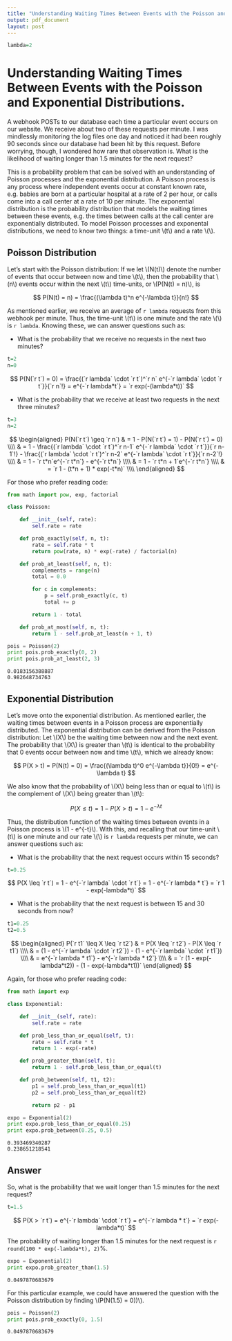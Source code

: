```yaml
---
title: "Understanding Waiting Times Between Events with the Poisson and Exponential Distributions."
output: pdf_document
layout: post
---
```


```r
lambda=2
```

# Understanding Waiting Times Between Events with the Poisson and Exponential Distributions.

A webhook POSTs to our database each time a particular event occurs on our website. We receive about two of these requests per minute. I was mindlessly monitoring the log files one day and noticed it had been roughly 90 seconds since our database had been hit by this request. Before worrying, though, I wondered how rare that observation is. What is the likelihood of waiting longer than 1.5 minutes for the next request?

This is a probability problem that can be solved with an understanding of Poisson processes and the exponential distribution. A Poisson process is any process where independent events occur at constant known rate, e.g. babies are born at a particular hospital at a rate of 2 per hour, or calls come into a call center at a rate of 10 per minute. The exponential distribution is the probability distribution that models the waiting times between these events, e.g. the times between calls at the call center are exponentially distributed. To model Poisson processes and exponental distributions, we need to know two things: a time-unit \\(t\\) and a rate \\(\lambda\\). 

## Poisson Distribution

Let's start with the Poisson distribution: If we let \\(N(t)\\) denote the number of events that occur between now and time \\(t\\), then the probability that \\(n\\) events occur within the next \\(t\\) time-units, or \\(P(N(t) = n)\\), is

$$
  P(N(t) = n) = \frac{(\lambda t)^n e^{-\lambda t}}{n!}
$$

As mentioned earlier, we receive an average of `r lambda` requests from this webhook per minute. Thus, the time-unit \\(t\\) is one minute and the rate \\(\lambda\\) is `r lambda`. Knowing these, we can answer questions such as:

* What is the probability that we receive no requests in the next two minutes?
```r
t=2
n=0
```

$$
  P(N(`r t`) = 0) = \frac{(`r lambda` \cdot `r t`)^`r n` e^{-`r lambda` \cdot `r t`}}{`r n`!} = e^{-`r lambda*t`} = `r exp(-(lambda*t))`
$$

* What is the probability that we receive at least two requests in the next three minutes?
```r
t=3
n=2
```

$$
\begin{aligned}
P(N(`r t`) \geq `r n`) & = 1 - P(N(`r t`) = 1) - P(N(`r t`) = 0) \\\\
                       & = 1 - \frac{(`r lambda` \cdot `r t`)^`r n-1` e^{-`r lambda` \cdot `r t`}}{`r n-1`!} - \frac{(`r lambda` \cdot `r t`)^`r n-2` e^{-`r lambda` \cdot `r t`}}{`r n-2`!} \\\\
                       & = 1 - `r t*n`e^{-`r t*n`} - e^{-`r t*n`} \\\\
                       & = 1 - `r t*n + 1`e^{-`r t*n`} \\\\
                       & = `r 1 - (t*n + 1) * exp(-t*n)` \\\\
\end{aligned}
$$

For those who prefer reading code:

```python
from math import pow, exp, factorial

class Poisson:

    def __init__(self, rate):
        self.rate = rate

    def prob_exactly(self, n, t):
        rate = self.rate * t
        return pow(rate, n) * exp(-rate) / factorial(n)

    def prob_at_least(self, n, t):
        complements = range(n)
        total = 0.0

        for c in complements:
            p = self.prob_exactly(c, t)
            total += p

        return 1 - total

    def prob_at_most(self, n, t):
        return 1 - self.prob_at_least(n + 1, t)

pois = Poisson(2)
print pois.prob_exactly(0, 2)
print pois.prob_at_least(2, 3)
```

```
0.0183156388887
0.982648734763
```

## Exponential Distribution

Let's move onto the exponential distribution. As mentioned earlier, the waiting times between events in a Poisson process are exponentially distributed. The exponential distribution can be derived from the Poisson distribution: Let \\(X\\) be the waiting time between now and the next event. The probability that \\(X\\) is greater than \\(t\\) is identical to the probability that 0 events occur between now and time \\(t\\), which we already know:

$$
P(X > t) = P(N(t) = 0) = \frac{(\lambda t)^0 e^{-\lambda t}}{0!} = e^{-\lambda t}
$$

We also know that the probability of \\(X\\) being less than or equal to \\(t\\) is the complement of \\(X\\) being greater than \\(t\\):

$$
P(X \leq t) = 1 - P(X > t) = 1 - e^{-\lambda t}
$$

Thus, the distribution function of the waiting times between events in a Poisson process is \\(1 - e^{-\lambda t}\\). With this, and recalling that our time-unit \\(t\\) is one minute and our rate \\(\lambda\\) is `r lambda` requests per minute, we can answer questions such as:

* What is the probability that the next request occurs within 15 seconds?

```r
t=0.25
```

$$
P(X \leq `r t`) = 1 - e^{-`r lambda` \cdot `r t`} = 1 - e^{-`r lambda * t`} = `r 1 - exp(-lambda*t)`
$$

* What is the probability that the next request is between 15 and 30 seconds from now?

```r
t1=0.25
t2=0.5
```

$$
\begin{aligned}
P(`r t1` \leq X \leq `r t2`) & = P(X \leq `r t2`) - P(X \leq `r t1`) \\\\
                             & = (1 - e^{-`r lambda` \cdot `r t2`}) - (1 - e^{-`r lambda` \cdot `r t1`}) \\\\
                             & = e^{-`r lambda * t1`} - e^{-`r lambda * t2`} \\\\
                             & = `r (1 - exp(-lambda*t2)) - (1 - exp(-lambda*t1))`
\end{aligned}
$$

Again, for those who prefer reading code:

```python
from math import exp

class Exponential:

    def __init__(self, rate):
        self.rate = rate

    def prob_less_than_or_equal(self, t):
        rate = self.rate * t
        return 1 - exp(-rate)

    def prob_greater_than(self, t):
        return 1 - self.prob_less_than_or_equal(t)

    def prob_between(self, t1, t2):
        p1 = self.prob_less_than_or_equal(t1)
        p2 = self.prob_less_than_or_equal(t2)

        return p2 - p1

expo = Exponential(2)
print expo.prob_less_than_or_equal(0.25)
print expo.prob_between(0.25, 0.5)
```

```
0.393469340287
0.238651218541
```

## Answer

So, what is the probability that we wait longer than 1.5 minutes for the next request?

```r
t=1.5
```

$$
P(X > `r t`) = e^{-`r lambda` \cdot `r t`} = e^{-`r lambda * t`} = `r exp(-lambda*t)`
$$

The probability of waiting longer than 1.5 minutes for the next request is `r round(100 * exp(-lambda*t), 2)`%.

```python
expo = Exponential(2)
print expo.prob_greater_than(1.5)
```

```
0.0497870683679
```

For this particular example, we could have answered the question with the Poisson distribution by finding \\(P(N(1.5) = 0))\\). 

```python
pois = Poisson(2)
print pois.prob_exactly(0, 1.5)
```

```
0.0497870683679
```